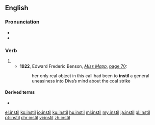 ==English==

===Pronunciation===
* {{IPA|/ɪnˈstɪl/|lang=en}}
* {{rhymes|ɪl|lang=en}}

===Verb===
{{en-verb|instill}}

# {{alternative spelling of|instill|lang=en}}
#* '''1922''', Edward Frederic Benson, ''[[s:Miss Mapp|Miss Mapp]]'', [[s:Page:Miss_Mapp.djvu/74|page 70]]:
#*: her only real object in this call had been to '''instil''' a general uneasiness into Diva’s mind about the coal strike

====Derived terms====
* {{l|en|reinstil}}

[[el:instil]]
[[ko:instil]]
[[io:instil]]
[[ku:instil]]
[[hu:instil]]
[[ml:instil]]
[[my:instil]]
[[ja:instil]]
[[pl:instil]]
[[pt:instil]]
[[chr:instil]]
[[vi:instil]]
[[zh:instil]]